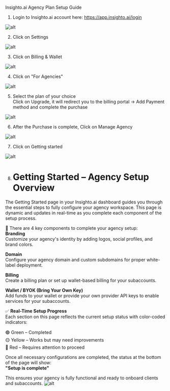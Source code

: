  Insighto.ai Agency Plan Setup Guide

 1.  Login to Insighto.ai account here: https://app.insighto.ai/login

![alt](images/agency/Agency1.png)

 2.  Click on Settings

![alt](images/agency/Agency2.png)

 3.  Click on Billing & Wallet

![alt](images/agency/Agency3.png)

 4.  Click on "For Agencies"

![alt](images/agency/Agency4.png)

 5.  Select the plan of your choice  
Click on Upgrade, it will redirect you to the billing portal -> Add Payment method and complete the purchase

![alt](images/agency/Agency5.png)

 6.  After the Purchase is complete, Click on Manage Agency

![alt](images/agency/Agency6.png)

 7.  Click on Getting started

![alt](images/agency/Agency7.png)

 8.  # Getting Started – Agency Setup Overview

The Getting Started page in your Insighto.ai dashboard guides you through the essential steps to fully configure your agency workspace. This page is dynamic and updates in real-time as you complete each component of the setup process.

🔧 There are 4 key components to complete your agency setup:  
**Branding**  
Customize your agency's identity by adding logos, social profiles, and brand colors.

**Domain**  
Configure your agency domain and custom subdomains for proper white-label deployment.

**Billing**  
Create a billing plan or set up wallet-based billing for your subaccounts.

**Wallet / BYOK (Bring Your Own Key)**  
Add funds to your wallet or provide your own provider API keys to enable services for your subaccounts.

✅ **Real-Time Setup Progress**  
Each section on this page reflects the current setup status with color-coded indicators:

🟢 Green – Completed  
🟡 Yellow – Works but may need improvements  
🔴 Red – Requires attention to proceed

Once all necessary configurations are completed, the status at the bottom of the page will show:  
**"Setup is complete"**

This ensures your agency is fully functional and ready to onboard clients and subaccounts.
![alt](images/agency/Agency8.png)
